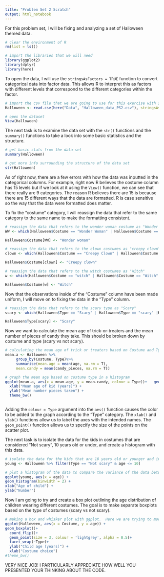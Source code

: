 ```yaml
---
title: "Problem Set 2 Scratch"
output: html_notebook
---
```


For this problem set, I will be fixing and analyzing a set of Halloween themed data.
```r
# clear the environment of R
rm(list = ls())

# import the libraries that we will need
library(ggplot2)
library(dplyr)
library(here)
```

To open the data, I will use the `stringsAsFactors = TRUE` function to convert categorical data into factor data.  This allows R to interpret this as factors with different levels that correspond to the different categories within the factor. 

```r
# import the csv file that we are going to use for this exercise with stringsAsFactors = TRUE
Halloween <- read.csv(here("Data", "Halloween_data_PS2.csv"), stringsAsFactors = TRUE)

# open the dataset
View(Halloween)
```

The next task is to examine the data set with the `str()` functions and the `summary()` functions to take a look into some basic statistics and the structure.

```r
# get basic stats from the data set
summary(Halloween)

# get more info surrounding the structure of the data set
str(Halloween)
```
As of right now, there are a few errors with how the data was inputted in the categorical columns.  For example, right now R believes the costume column has 15 levels but if we look at it using the `View()` function, we can see that there really are 9 categories.  The reason R believes there are 15 is because there are 15 different ways that the data are formatted.  R is case sensitive so the way that the data were formatted does matter. 

To fix the "costume" category, I will reassign the data that refer to the same category to the same name to make the formatting consistent. 
```r
# reassign the data that refers to the wonder woman costume as "Wonder woman"
WW <- which(Halloween$Costume == "Wonder Woman" | Halloween$Costume == "Wonder woman" | Halloween$Costume == "wonder woman")

Halloween$Costume[WW] <- "Wonder woman"

# reassign the data that refers to the clown costumes as "creepy clown"  
clown <- which(Halloween$Costume == "Creepy Clown" | Halloween$Costume == "clown" | Halloween$Costume == "creepy clown" | Halloween$Costume == "Creepy clown")

Halloween$Costume[clown] <- "Creepy clown"

# reassign the data that refers to the witch costumes as "Witch"
w <- which(Halloween$Costume == "witch" | Halloween$Costume == "Witch" | Halloween$Costume =="witch  " )

Halloween$Costume[w] <- "Witch"
```

Now that the observations inside of the "Costume" column have been made uniform, I will move on to fixing the data in the "Type" column.

```r
# reassign the data that refers to the scary type as "Scary"
scary <- which(Halloween$Type == "Scary" | Halloween$Type == "scary" |Halloween$Type == "scary ")

Halloween$Type[scary] <- "Scary"
```

Now we want to calculate the mean age of trick-or-treaters and the mean number of pieces of candy they take.  This should be broken down by costume and type (scary vs not scary).

```r
# calculating the mean age of trick or treaters based on Costume and Type
mean.a <- Halloween %>% 
     group_by(Costume, Type)%>%
     summarise(mean.age = mean(age, na.rm = T),
     mean.candy = mean(candy_pieces, na.rm = T))

# graph the mean age based on costume type in a histogram
ggplot(mean.a, aes(x = mean.age, y = mean.candy, colour = Type))+   geom_point(size = 3) +
  xlab("Mean age of kid (years)") +
  ylab("Mean number pieces taken") +
  theme_bw()
  
```
Adding the `colour = Type` argument into the `aes()` function causes the color to be added to the graph according to the "Type" category. The `xlab()` and `ylab()` functions allow us to label the axes with the intended names. The `geom_point()` function allows us to specify the size of the points on the scatter plot.

The next task is to isolate the data for the kids in costumes that are considered "Not scary", 10 years old or under, and create a histogram with this data.

```r
# isolate the data for the kids that are 10 years old or younger and in costumes that are "Not scary"
young <- Halloween %>% filter(Type == "Not scary" & age <= 10)

# plot a histogram of the data to compare the variance of the data between the two locations
ggplot(young, aes(x = age)) +
geom_histogram(binwidth = 2) +
xlab("Age of child") +
ylab("Number")
```
Now I am going to try and create a box plot outlining the age distribution of children wearing different costumes.  The goal is to make separate boxplots based on the type of costumes (scary vs not scary).

```r
# making a box and whisker plot with ggplot.  Here we are trying to model the relationship between the costume, age, and type of costume
ggplot(Halloween, aes(x = Costume, y = age)) +
geom_boxplot()+
  coord_flip()+
  geom_point(size = 3, colour = 'lightgrey', alpha = 0.5)+
  facet_wrap(~Type)+
  ylab("Child age (years)") +
  xlab("Costume choice")
#theme_bw()
```
  VERY NICE JOB! I PARTICULARLY APPRECIATE HOW WELL YOU PRESENTED YOUR THINKING ABOUT THE CODE.

